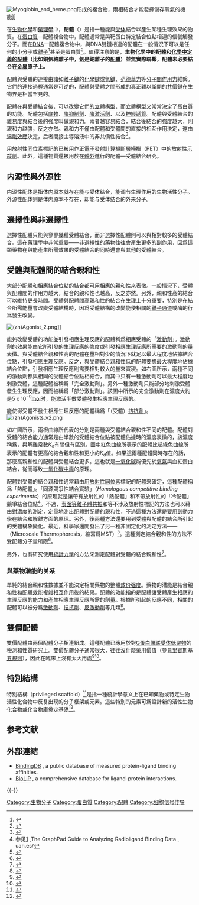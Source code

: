 {{noteTA|G1=生命科学}}
{{about|生物化學定義上的配體|無機化學定義的配體|配體 (化學)|其他用法|配體 (消歧義)}}
[[File:Myoglobin_and_heme.png|thumb]]形成的複合物，兩相結合才能發揮儲存氧氣的機能]]

在[[生物化學|生物化學]]和[[藥理學|藥理學]]中，'''配體'''（{{lang-en|ligand}}）是指一種能與[[受体_(生物化学)|受体]]結合以產生某種生理效果的物質。在[[蛋白質|蛋白質]]—配體複合物中，配體通常是與靶蛋白特定結合位點相連的信號觸發分子。而在[[DNA|DNA]]—配體複合物中，與DNA雙鏈相連的配體在一般情況下可以是任何的小分子或[[離子|離子]]<ref>{{Cite journal |pmid=16085765 |author = Teif V.B.|year=2005 |title=Ligand-induced DNA condensation: choosing the model |url=https://archive.org/details/sim_biophysical-journal_2005-10_89_4/page/2574 |volume=89 |issue=4 |pages=2574–2587 |journal=Biophysical Journal |doi=10.1529/biophysj.105.063909 |pmc=1366757}}</ref>甚至是蛋白質<ref>{{Cite journal |pmid=21386588| author = Teif VB, Rippe K. | year=2010 |title=Statistical-mechanical lattice models for protein-DNA binding in chromatin. |volume=22 |issue=41 |pages=414105 |journal=Journal of Physics: Condensed Matter |doi=10.1088/0953-8984/22/41/414105}}</ref>。值得注意的是，'''生物化學中的配體和[[配體|化學中定義的配體]]（比如銅氨絡離子中，氨是銅離子的[[配體|配體]]）並無實際聯繫，配體未必要結合在[[金属|金属]]原子上。'''

配體與受體的連接由諸如[[離子鍵|離子鍵]]的[[化學鍵|化學鍵]]或[[氫鍵|氫鍵]]、[[范德華力|范德華力]]等[[分子間作用力|分子間作用力]]維繫。它們的連接過程通常是可逆的，配體與受體之間形成的真正難以斷開的[[共價鍵|共價鍵]]在生物界是相當罕見的。

配體在與受體結合後，可以改變它們的[[立體構型|立體構型]]，而立體構型又常常決定了蛋白質的功能。配體包括[[底物|底物]]、[[酶抑制劑|酶抑制劑]]、[[酶激活劑|酶激活劑]]、以及[[神經遞質|神經遞質]]。配體與受體結合的難易度與結合後的強度叫做親和力。兩者越容易結合，結合後結合的強度越大，則親和力越強，反之亦然。親和力不僅由配體和受體間的直接的相互作用決定，還由[[溶劑效應|溶劑效應]]決定，后者間接主導溶液中的非共價性結合<ref>{{Cite journal |pmid=20695475 |year=2010 |last1=Baron |first1=Riccardo |title=Water in Cavity-Ligand Recognition |volume=132 |issue=34 |pages=12091–12097 |journal=Journal of the American Chemical Society |doi=10.1021/ja1050082 |pmc=2933114 |last2=Setny |first2=Piotr |last3=Andrew Mccammon |first3=J.}}</ref>。

用[[放射性同位素|放射性同位素]]標記的{{link-en|放射性配體|Radioligand}}已被用作[[正電子發射計算機斷層掃描|正電子發射計算機斷層掃描]]（PET）中的[[放射性示蹤劑|放射性示蹤劑]]。此外，這種物質還被用於在[[in_vitro|體外]]進行的配體—受體結合研究。

==内源性與外源性==
内源性配体是指体内原本就存在能与受体结合，能调节生理作用的生物活性分子。外源性配体则是体内原本不存在，却能与受体结合的外来分子。

==選擇性與非選擇性==
選擇性配體只能與寥寥幾種受體結合，而非選擇性配體則可以與相對較多的受體結合。這在藥理學中非常重要——非選擇性的藥物往往會產生更多的[[副作用|副作用]]，因爲這類藥物在與能產生所需效果的受體結合的同時還會與其他的受體結合。

==受體與配體間的結合親和性==
大部分配體和相應結合位點的結合都可用相應的親和性來表徵。一般情況下，受體與配體間的作用力越大，結合的親和性也越高，反之亦然。另外，親和性高的結合可以維持更長時間。受體與配體間高親和性的結合在生理上十分重要，特別是在結合所需能量會改變受體結構時，因爲受體結構的改變能使相關的[[離子通道|離子通道]]或酶的行爲發生改變。

[[File:(zh)Agonist_2.png|thumb]]]]

能夠改變受體的功能並引發相應生理反應的配體稱爲相應受體的「[[激動劑|激動劑]]」。激動劑的效果能由它所引發的生理反應的強度或引發相應生理反應所需要的激動劑的量表徵。與受體結合親和性高的配體在量相對少的情況下就足以最大程度地佔據結合位點，引發相應生理反應。反之，與受體結合親和性低的配體要想最大程度地佔據結合位點，引發相應生理反應則需要相對較大的量來實現。如右圖所示，兩種不同的激動劑都與相同的受體結合位點相結合，而其中只有一種激動劑可以最大程度地刺激受體，這種配體被稱爲「完全激動劑」。另外一種激動劑只能部分地刺激受體發生生理反應，因而被稱爲「部分激動劑」。該圖中所示的完全激動劑在濃度大約是5 x 10<sup>−9</sup>[[mol|mol]]时，能激活半數受體發生相應生理反應的。

能使得受體不發生相應生理反應的配體稱爲「（受體）[[受體拮抗劑|拮抗劑]]」。
[[File:(zh)Agonists_v2.png|thumb]]

如左圖所示，兩根曲線所代表的分別是兩種與受體結合親和性不同的配體。配體對受體的結合能力通常是由半數的受體結合位點被配體佔據時的濃度表徵的，該濃度稱爲{{link-en|IC50|IC50}}，與解離常數''K''<sub>d</sub>有關但有區別。圖中紅色曲線所表示的配體比起綠色曲線所表示的配體有更高的結合親和性和更小的''K''<sub>d</sub>值。如果這兩種配體同時存在的話，那麼高親和性的配體與受體結合更多。這也就是[[一氧化碳|一氧化碳]]能優先於[[氧氣|氧氣]]與血紅蛋白結合，從而導致[[一氧化碳中毒|一氧化碳中毒]]的原理。

配體對受體的結合親和性通常藉由用[[放射性同位素|放射性同位素]]標記的配體来確定，這種配體稱爲「熱配體」。「同源競爭性結合實驗」（''Homologous competitive binding experiments''）的原理就是讓帶有放射性的「熱配體」和不帶放射性的「冷配體」競爭結合位點<ref>参见[http://www3.uah.es/farmamol/Public/GraphPad/radiolig.htm] {{Wayback|url=http://www3.uah.es/farmamol/Public/GraphPad/radiolig.htm |date=20201210035647 }},The GraphPad Guide to Analyzing Radioligand Binding Data , uah.es/</ref>。不過，[[表面等離子體共振|表面等離子體共振]]和{{link-en|雙偏振干涉|dual polarisation interferometry}}等不涉及放射性標記的方法也可以藉由對濃度的測定，定量地測出配體對配體的親和性，不過這種方法還是要用到動力學在結合和解離方面的原理。另外，後兩種方法還要用到受體與配體的結合所引起的受體構象變化。最近，科學家還開發出了另一種非固定化的測定方法——{{link-en|微型熱泳|Microscale Thermophoresis|微型熱泳法}}（Microscale Thermophoresis，縮寫爲MST）<ref name=Baaske>{{cite journal | author = Baaske P, Wienken CJ, Reineck P, Duhr S, Braun D | title = Optical Thermophoresis quantifies Buffer dependence of Aptamer Binding | journal = Angew. Chem. Int. Ed. | volume = 49 | issue = 12 | pages = 1–5 | date = Feb 2010 | pmid = 20186894 | pmc =  | doi = 10.1002/anie.200903998 | url =  | laysummary = http://www.physorg.com/news186225693.html | laysource = Phsyorg.com | access-date = 2015-06-23 | archive-date = 2016-03-07 | archive-url = https://web.archive.org/web/20160307054929/http://www.ncbi.nlm.nih.gov/pubmed/20186894 | dead-url = no }}</ref>。這種測定結合親和性的方法不受配體分子量所限<ref name=Wienken>{{cite journal | author=Wienken CJ et al. | title=Protein-binding assays in biological liquids using microscale thermophoresis | journal=Nature Communications | year=2010 | volume=1 | doi=10.1038/ncomms1093 | issue=7 | url=http://www.nature.com/ncomms/journal/v1/n7/full/ncomms1093.html | bibcode=2010NatCo...1E.100W | pmid=20981028 | pages=100 | access-date=2015-06-23 | archive-date=2011-01-23 | archive-url=https://web.archive.org/web/20110123133935/http://www.nature.com/ncomms/journal/v1/n7/full/ncomms1093.html | dead-url=no }}</ref>。

另外，也有研究使用[[統計力學|統計力學]]的方法來測定配體對受體的結合親和性<ref>{{cite web|author=Vu-Quoc, L.|url=http://clesm.mae.ufl.edu/wiki.pub/index.php/Configuration_integral_%28statistical_mechanics%29|title=Configuration integral (statistical mechanics)|deadurl=yes|archiveurl=https://web.archive.org/web/20110720143152/http://clesm.mae.ufl.edu/wiki.pub/index.php/Configuration_integral_%28statistical_mechanics%29|archivedate=2011-07-20}}</ref>。

===與藥物潜能的关系===
單純的結合親和性數據並不能決定相關藥物的整體[[效价强度|效价强度]]。藥物的潜能是結合親和性和配體[[效能|效能]]複雜相互作用後的結果。配體的效能指的是配體讓受體產生相應的生理反應的能力和產生相應生理反應所需的劑量。根據所引起的反應不同，相關的配體可以被分爲[[激動劑|激動劑]]、[[受體拮抗劑|拮抗劑]]、[[反激動劑|反激動劑]]等几類<ref name="AffinityVsEfficacy">{{cite book |title = A pharmacology primer: theory, applications, and methods |first=Terrance P. |last=Kenakin |page=79 |publisher={{le|Academic Press}} |date=November 2006 |ISBN = 978-0-12-370599-0 |url = http://books.google.com/?id=d0phlW5cCmQC&lpg=PA79&dq=potency%20binding%20affinity%20agonist&pg=PA79#v=onepage&q&f=false }}</ref>。

==雙價配體==
雙價配體由兩個配體分子相連組成。這種配體已應用於對[[G蛋白偶联受体|G蛋白偶联受体]][[低聚物|低聚物]]的檢測和性質研究上。雙價配體分子通常很大，往往沒什麼藥用價值（參見[[里賓斯基五規則|里賓斯基五規則]]），因此在臨床上沒有太大用處<ref>{{cite journal | pmid = 21520422 | doi=10.1002/cmdc.201100101 | volume=6 | issue=6 | title=Design strategies for bivalent ligands targeting GPCRs |date=June 2011 | journal=ChemMedChem | pages=963–74 | last1 = Shonberg | first1 = Jeremy | last2 = Scammells | first2 = Peter J. | last3 = Capuano | first3 = Ben}}</ref><ref>{{cite journal | pmid = 19075611 | volume=5 | issue=4 | title = Bivalent ligands as specific pharmacological tools for G protein-coupled receptor dimers |date=December 2008 | journal = Curr Drug Discov Technol | pages = 312–8 | doi = 10.2174/157016308786733591 | last1 = Berque-Bestel | first1 = I | last2 = Lezoualc'h | first2 = F | last3 = Jockers | first3 = R}}</ref>。

==特別結構==
特別結構（privileged scaffold）<ref>{{cite web |url = http://www.ncbi.nlm.nih.gov/pmc/articles/PMC2908274/ |title = privileged scaffold |access-date = 2015-06-23 |archive-date = 2021-12-10 |archive-url = https://web.archive.org/web/20211210210537/https://www.ncbi.nlm.nih.gov/pmc/articles/PMC2908274/ |dead-url = no }}</ref>是指一種統計學意义上在已知藥物或特定生物活性化合物中反复出现的分子框架或元素。這些特別的元素可爲設計新的活性生物化合物或化合物庫奠定基礎<ref>{{cite journal|title=BioCores: identification of a drug/natural product-based privileged structural motif for small-molecule lead discovery|pages=193–200|issn=1573-501X|journal=Molecular Diversity|volume=14|issue=1|date=2010-2|doi=10.1007/s11030-009-9157-5|url=https://www.ncbi.nlm.nih.gov/pubmed/19468851|accessdate=2019-02-12|author=Roman Kombarov, Andrea Altieri, Dmitry Genis, Mikhail Kirpichenok, Valeriy Kochubey, Natalia Rakitina, Zoya Titarenko|archive-date=2020-05-09|archive-url=https://web.archive.org/web/20200509062909/https://www.ncbi.nlm.nih.gov/pubmed/19468851|dead-url=no}}</ref>。

== 参考文献 ==
{{Reflist|2}}

== 外部連結 ==
* [http://www.bindingdb.org BindingDB] {{Wayback|url=http://www.bindingdb.org/ |date=20201210035656 }}, a public database of measured protein-ligand binding affinities.
* [http://zhanglab.ccmb.med.umich.edu/BioLiP/ BioLiP] {{Wayback|url=http://zhanglab.ccmb.med.umich.edu/BioLiP/ |date=20210421050757 }}, a comprehensive database for ligand-protein interactions.

{{-}}
{{Cell signaling}}
{{Intercellular signaling peptides and proteins}}

{{DEFAULTSORT:Ligand (Biochemistry)}}
[[Category:生物分子|Category:生物分子]]
[[Category:蛋白質|Category:蛋白質]]
[[Category:配體|Category:配體]]
[[Category:细胞信号传导|Category:细胞信号传导]]
